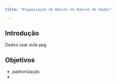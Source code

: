 ```yaml
---
title: "Organização de Bancos de Bancos de Dados"

---
```

## Introdução

Dados  usar aula ppg
 
## Objetivos

- padronização
-

